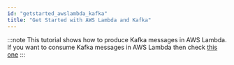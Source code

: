 ```yaml
---
id: "getstarted_awslambda_kafka"
title: "Get Started with AWS Lambda and Kafka"
---
```



:::note
This tutorial shows how to produce Kafka messages in AWS Lambda.
If you want to consume Kafka messages in AWS Lambda then check [this one](../howto/usekafkawithlambda.md)
:::


<AWSLambda />
